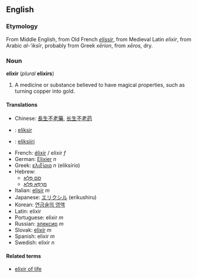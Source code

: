 ==English==
===Etymology===
From Middle English, from Old French ''[[elissir]]'', from Medieval Latin ''elixir'', from Arabic ''al-'iksīr'', probably from Greek ''xērion'', from ''xēros'', dry.

===Noun===
'''elixir''' (''plural'' '''elixirs''')

#A medicine or substance believed to have magical properties, such as turning copper into gold.

====Translations====
*Chinese: [[長生不老藥]], [[长生不老药]]
*{{da}}: [[eliksir]]
*{{fi}}: [[eliksiiri]]
*French: [[élixir]] / elixir ''f''
*German: [[Elixier]] ''n''
*Greek: [[ελιξίριο]] ''n'' (eliksírio)
*Hebrew:
**[[סם פלא|סַם פֶּלֶא]]
**[[מרפא פלא|מַרְפֵּא פֶּלֶא]]
*Italian: [[elisir]] ''m''
*Japanese: [[エリクシル]] (erikushiru)
*Korean: [[연금술의 영액]]
*Latin: elixir
*Portuguese: elixir ''m''
*Russian: [[элексир]] ''m''
*Slovak: [[elixír]] ''m''
*Spanish: elixir ''m''
*Swedish: elixir ''n''

====Related terms====
*[[elixir of life]]